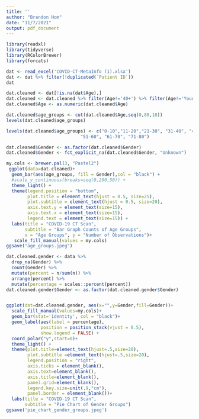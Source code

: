 ```yaml
---
title: ''
author: "Brandon Hom"
date: "11/7/2021"
output: pdf_document
---
```


```r
library(readxl)
library(tidyverse)
library(RColorBrewer)
library(forcats)
```

```r
dat <- read_excel('COVID-CT-MetaInfo (1).xlsx')
dat <- dat %>% filter(!duplicated(`Patient ID`)) 
dat
```

```r
dat.cleaned <- dat[!is.na(dat$Age),]
dat.cleaned <- dat.cleaned %>% filter(Age!='40+') %>% filter(Age!='Young Child')
dat.cleaned$Age <- as.numeric(dat.cleaned$Age)
```


```r
dat.cleaned$age_groups <- cut(dat.cleaned$Age,seq(0,80,10))
levels(dat.cleaned$age_groups)

levels(dat.cleaned$age_groups) <- c("0-10","11-20","21-30", "31-40", "41-50",
                            "51-60", "61-70", "71-80")
```
```r
dat.cleaned$Gender <- as.factor(dat.cleaned$Gender)
dat.cleaned$Gender <- fct_explicit_na(dat.cleaned$Gender, "Unknown")
```


```r
 

my.cols <- brewer.pal(3, "Pastel2")
 ggplot(data=dat.cleaned)+
  geom_bar(aes(age_groups, fill = Gender),col = "black") +
  #scale_y_continuous(breaks=seq(0,200,50)) +
  theme_light() +
  theme(legend.position = "bottom",
        plot.title = element_text(hjust = 0.5, size=25),
        plot.subtitle = element_text(hjust = 0.5, size=20),
        axis.text.y = element_text(size=15),
        axis.text.x = element_text(size=15),
        legend.text = element_text(size=15)) +
  labs(title = "COVID-19 CT Scan", 
       subtitle = "Bar Graph Counts of Age Groups",
       x = "Age Groups", y = "Number of Observations")+
   scale_fill_manual(values = my.cols)
ggsave("age_groups.jpeg")
```


```r
dat.cleaned.gender <- data %>% 
  drop_na(Gender) %>%
  count(Gender) %>%
  mutate(percent = n/sum(n)) %>% 
  arrange(percent) %>%
  mutate(percentage = scales::percent(percent))
dat.cleaned.gender$Gender <- as.factor(dat.cleaned.gender$Gender) 


ggplot(dat=dat.cleaned.gender, aes(x="",y=Gender,fill=Gender))+
  scale_fill_manual(values=my.cols)+
  geom_bar(stat='identity', col = "black")+
  geom_label(aes(label = percentage),
             position = position_stack(vjust = 0.5),
             show.legend = FALSE) +
  coord_polar("y",start=0)+
  theme_light() +
  theme(plot.title=element_text(hjust=.5,size=20),
        plot.subtitle =element_text(hjust=.5,size=20),
        legend.position = "right",
        axis.ticks = element_blank(),
        axis.text=element_blank(),
        axis.title=element_blank(),
        panel.grid=element_blank(),
        legend.key.size=unit(.9,"cm"),
        panel.border = element_blank())+ 
  labs(title = "COVID-19 CT Scan", 
       subtitle = "Pie Chart of Gender Groups")
ggsave('pie_chart_gender_groups.jpeg')
```




